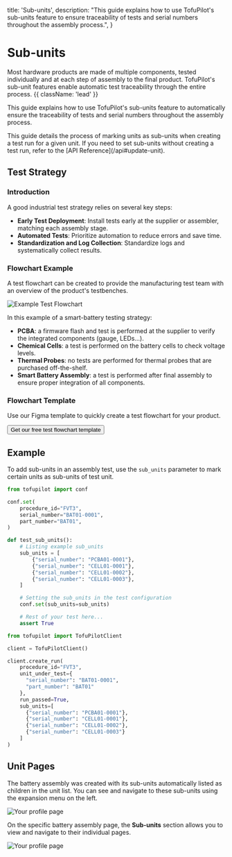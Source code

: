   title: 'Sub-units',
  description:
    "This guide explains how to use TofuPilot's sub-units feature to ensure traceability of tests and serial numbers throughout the assembly process.",
}

# Sub-units

Most hardware products are made of multiple components, tested individually and at each step of assembly to the final product. TofuPilot's sub-unit features enable automatic test traceability through the entire process. {{ className: 'lead' }}

This guide explains how to use TofuPilot's sub-units feature to automatically ensure the traceability of tests and serial numbers throughout the assembly process.

<Note>
  This guide details the process of marking units as sub-units when creating a
  test run for a given unit. If you need to set sub-units without creating a
  test run, refer to the [API Reference](/api#update-unit).
</Note>

## Test Strategy

### Introduction

A good industrial test strategy relies on several key steps:

- **Early Test Deployment**: Install tests early at the supplier or assembler, matching each assembly stage.
- **Automated Tests**: Prioritize automation to reduce errors and save time.
- **Standardization and Log Collection**: Standardize logs and systematically collect results.

### Flowchart Example

A test flowchart can be created to provide the manufacturing test team with an overview of the product's testbenches.

<Image src="/test-flowchart.png" alt="Example Test Flowchart" />

In this example of a smart-battery testing strategy:

- **PCBA**: a firmware flash and test is performed at the supplier to verify the integrated components (gauge, LEDs...).
- **Chemical Cells**: a test is performed on the battery cells to check voltage levels.
- **Thermal Probes**: no tests are performed for thermal probes that are purchased off-the-shelf.
- **Smart Battery Assembly**: a test is performed after final assembly to ensure proper integration of all components.

### Flowchart Template

Use our Figma template to quickly create a test flowchart for your product.

<div className="not-prose">
  <Button
    href="https://www.figma.com/community/file/1380891711622677799"
    variant="text"
    arrow="right"
  >
    Get our free test flowchart template
  </Button>
</div>

## Example

To add sub-units in an assembly test, use the `sub_units` parameter to mark certain units as sub-units of test unit.

<CodeGroup label='create_run_with_sub_units.py'>

```python {{ title: 'Pytest plugin'}}
from tofupilot import conf

conf.set(
    procedure_id="FVT3",
    serial_number="BAT01-0001",
    part_number="BAT01",
)

def test_sub_units():
    # Listing example sub_units
    sub_units = [
        {"serial_number": "PCBA01-0001"},
        {"serial_number": "CELL01-0001"},
        {"serial_number": "CELL01-0002"},
        {"serial_number": "CELL01-0003"},
    ]

    # Setting the sub_units in the test configuration
    conf.set(sub_units=sub_units)

    # Rest of your test here...
    assert True
```

```python {{ title: 'Python client'}}
from tofupilot import TofuPilotClient

client = TofuPilotClient()

client.create_run(
    procedure_id="FVT3",
    unit_under_test={
      "serial_number": "BAT01-0001",
      "part_number": "BAT01"
    },
    run_passed=True,
    sub_units=[
      {"serial_number": "PCBA01-0001"},
      {"serial_number": "CELL01-0001"},
      {"serial_number": "CELL01-0002"},
      {"serial_number": "CELL01-0003"}
    ]
)
```

</CodeGroup>

## Unit Pages

The battery assembly was created with its sub-units automatically listed as children in the unit list. You can see and navigate to these sub-units using the expansion menu on the left.

<Image src="/units-with-sub-units.png" alt="Your profile page" />

On the specific battery assembly page, the **Sub-units** section allows you to view and navigate to their individual pages.

<Image src="/unit-with-sub-units.png" alt="Your profile page" />
